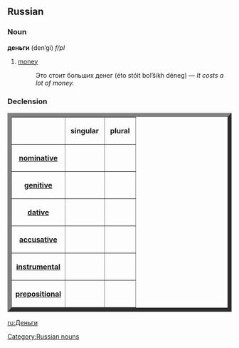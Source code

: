 ==Russian==
===Noun===
'''деньги''' (den’gi) ''f/pl''

#[[money]]
#:Это стоит больших денег (éto stóit bol’šikh déneg) — ''It costs a lot of money.''

===Declension===
<table border="9">
<tr><th></th><th>&nbsp;singular&nbsp;</th><th>&nbsp;plural&nbsp;</th></tr>
<tr><th>[[nominative case|nominative]]</th><td>&nbsp;{{Unicode|—}}&nbsp;</td><td>&nbsp;{{Unicode|де́ньги}}&nbsp;</td></tr>
<tr><th>[[genitive case|genitive]]</th><td>&nbsp;{{Unicode|—}}&nbsp;</td><td>&nbsp;{{Unicode|де́нег}}&nbsp;</td></tr>
<tr><th>[[dative case|dative]]</th><td>&nbsp;{{Unicode|—}}&nbsp;</td><td>&nbsp;{{Unicode|деньга́м}}&nbsp;</td></tr>
<tr><th>[[accusative case|accusative]]</th><td>&nbsp;{{Unicode|—}}&nbsp;</td><td>&nbsp;{{Unicode|де́ньги}}&nbsp;</td></tr>
<tr><th>[[instrumental case|instrumental]]</th><td>&nbsp;{{Unicode|—}}&nbsp;</td><td>&nbsp;{{Unicode|деньга́ми}}&nbsp;</td></tr>
<tr><th>[[prepositional case|prepositional]]</th><td>&nbsp;{{Unicode|—}}&nbsp;</td><td>&nbsp;{{Unicode|деньга́х}}&nbsp;</td></tr>
</table>

[[ru:Деньги]]
[[Category:Russian nouns]]